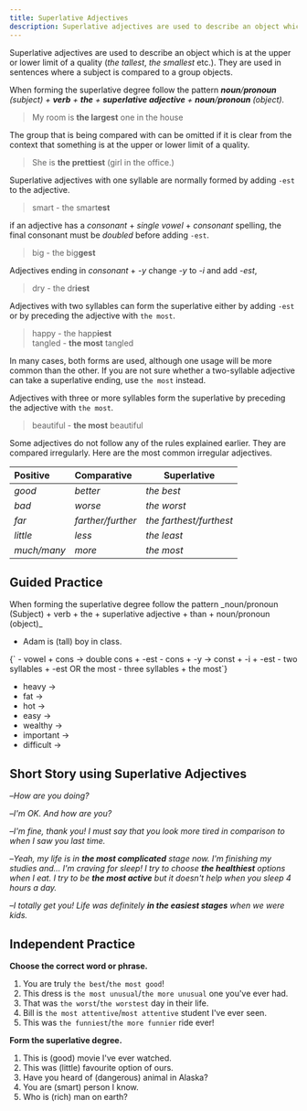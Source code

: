 ```yaml
---
title: Superlative Adjectives
description: Superlative adjectives are used to describe an object which is at the upper or lower limit of a quality (the tallest, the smallest etc.)
---
```


Superlative adjectives are used to describe an object which is at the upper or lower limit of a quality (_the tallest_, _the smallest_ etc.). They are used in sentences where a subject is compared to a group objects.

When forming the superlative degree follow the pattern _**noun**/**pronoun** (subject) + **verb** + **the** + **superlative adjective** + **noun**/**pronoun** (object)._

> My room is **the largest** one in the house

The group that is being compared with can be omitted if it is clear from the context that something is at the upper or lower limit of a quality.

> She is **the prettiest** (girl in the office.)

Superlative adjectives with one syllable are normally formed by adding `-est` to the adjective.

> smart - the smart**est**

if an adjective has a _consonant_ + _single vowel_ + _consonant_ spelling, the final consonant must be _doubled_ before adding `-est`.

> big - the big**gest**

Adjectives ending in _consonant_ + _-y_ change _-y_ to _-i_ and add _-est_,

> dry - the dr**iest**

Adjectives with two syllables can form the superlative either by adding `-est` or by preceding the adjective with `the most`.

> happy - the happ**iest**  
> tangled - **the most** tangled

In many cases, both forms are used, although one usage will be more common than the other. If you are not sure whether a two-syllable adjective can take a superlative ending, use `the most` instead.

Adjectives with three or more syllables form the superlative by preceding the adjective with `the most`.

> beautiful - **the most** beautiful

Some adjectives do not follow any of the rules explained earlier. They are compared irregularly. Here are the most common irregular adjectives.

| Positive    | Comparative       | Superlative             |
| :---------- | :---------------- | ----------------------- |
| _good_      | _better_          | _the best_              |
| _bad_       | _worse_           | _the worst_             |
| _far_       | _farther/further_ | _the farthest/furthest_ |
| _little_    | _less_            | _the least_             |
| _much/many_ | _more_            | _the most_              |

## Guided Practice

<Callout type="success">
  When forming the superlative degree follow the pattern _noun/pronoun (Subject) + verb +
  the + superlative adjective + than + noun/pronoun (object)_
</Callout>

- Adam is (tall) <Blank /> boy in class. <Tooltip content="the tallest" />

<Callout type="success">
  {`
  - vowel + cons → double cons + -est
  - cons + -y → const + -i + -est
  - two syllables + -est OR the most
  - three syllables + the most`}
</Callout>

- heavy → <Blank /> <Tooltip content="the heaviest" />
- fat → <Blank /> <Tooltip content="the fattest" />
- hot → <Blank /> <Tooltip content="the hottest" />
- easy → <Blank /> <Tooltip content="the easiest" />
- wealthy → <Blank /> <Tooltip content="the wealthiest / the most wealthy" />
- important → <Blank /> <Tooltip content="the most important" />
- difficult → <Blank /> <Tooltip content="the most difficult" />

## Short Story using Superlative Adjectives

–_How are you doing?_

–_I'm OK. And how are you?_

–_I'm fine, thank you! I must say that you look more tired in comparison to when I saw you last time._

–_Yeah, my life is in **the most complicated** stage now. I'm finishing my studies and... I'm craving for sleep! I try to choose **the healthiest** options when I eat. I try to be **the most active** but it doesn't help when you sleep 4 hours a day._

–_I totally get you! Life was definitely **in the easiest stages** when we were kids._

## Independent Practice

**Choose the correct word or phrase.**

1. You are truly `the best`/`the most good`! <Tooltip content="the best" />
2. This dress is `the most unusual`/`the more unusual` one you've ever had. <Tooltip content="the most unusual" />
3. That was `the worst`/`the worstest` day in their life. <Tooltip content="the worst" />
4. Bill is `the most attentive`/`most attentive` student I've ever seen. <Tooltip content="the most attentive" />
5. This was `the funniest`/`the more funnier` ride ever! <Tooltip content="the funniest" />

**Form the superlative degree.**

1. This is (good) <Blank /> movie I've ever watched. <Tooltip content="the best" />
2. This was (little) <Blank /> favourite option of ours. <Tooltip content="the least" />
3. Have you heard of (dangerous) <Blank /> animal in Alaska? <Tooltip content="the most dangerous" />
4. You are (smart) <Blank /> person I know. <Tooltip content="the smartest" />
5. Who is (rich) <Blank /> man on earth? <Tooltip content="the richest" />
